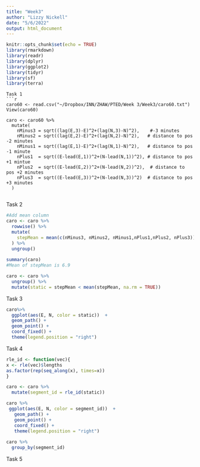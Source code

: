 ```yaml
---
title: "Week3"
author: "Lizzy Nickell"
date: "5/6/2022"
output: html_document
---
```


```r
knitr::opts_chunk$set(echo = TRUE)
library(rmarkdown)
library(readr)        
library(dplyr)       
library(ggplot2)
library(tidyr)
library(sf)
library(terra)
```

```
Task 1
```r
caro60 <- read.csv("~/Dropbox/INN/ZHAW/PTED/Week 3/Week3/caro60.txt")
View(caro60)

caro <- caro60 %>%
  mutate(
    nMinus3 = sqrt((lag(E,3)-E)^2+(lag(N,3)-N)^2),    #-3 minutes
    nMinus2 = sqrt((lag(E,2)-E)^2+(lag(N,2)-N)^2),   # distance to pos -2 minutes
    nMinus1 = sqrt((lag(E,1)-E)^2+(lag(N,1)-N)^2),   # distance to pos -1 minute
    nPlus1  = sqrt((E-lead(E,1))^2+(N-lead(N,1))^2), # distance to pos +1 mintue
    nPlus2  = sqrt((E-lead(E,2))^2+(N-lead(N,2))^2),  # distance to pos +2 minutes
    nPlus3  = sqrt((E-lead(E,3))^2+(N-lead(N,3))^2)  # distance to pos +3 minutes
  )
  
```
Task 2
```r
#Add mean column
caro <- caro %>%
  rowwise() %>%
  mutate(
    stepMean = mean(c(nMinus3, nMinus2, nMinus1,nPlus1,nPlus2, nPlus3))
  ) %>%
  ungroup() 
  
summary(caro)
#Mean of stepMean is 6.9

caro <- caro %>% 
  ungroup() %>%
  mutate(static = stepMean < mean(stepMean, na.rm = TRUE))
```
Task 3
```r
caro%>%
  ggplot(aes(E, N, color = static))  +
  geom_path() +
  geom_point() +
  coord_fixed() +
  theme(legend.position = "right")
```
Task 4
```r
rle_id <- function(vec){
x <- rle(vec)$lengths 
as.factor(rep(seq_along(x), times=x)) 
}

caro <- caro %>% 
  mutate(segment_id = rle_id(static))

caro %>%
 ggplot(aes(E, N, color = segment_id))  +
   geom_path() +
   geom_point() +
   coord_fixed() +
   theme(legend.position = "right")  
   
caro %>%
  group_by(segment_id)
```
Task 5
